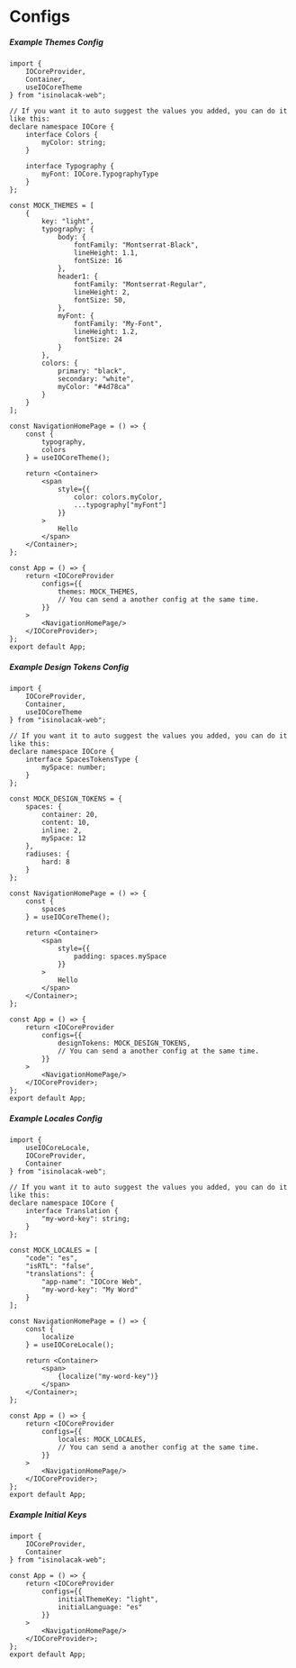 
<Meta title="Docs/Getting Started/Configs" />

# Configs

##### Example Themes Config

```tsx
import {
    IOCoreProvider,
    Container,
    useIOCoreTheme
} from "isinolacak-web";

// If you want it to auto suggest the values you added, you can do it like this:
declare namespace IOCore {
	interface Colors {
        myColor: string;
    }

    interface Typography {
        myFont: IOCore.TypographyType
    }
};

const MOCK_THEMES = [
    {
        key: "light",
        typography: {
            body: {
                fontFamily: "Montserrat-Black",
                lineHeight: 1.1,
                fontSize: 16
            },
            header1: {
                fontFamily: "Montserrat-Regular",
                lineHeight: 2,
                fontSize: 50,
	        },
            myFont: {
                fontFamily: "My-Font",
                lineHeight: 1.2,
                fontSize: 24
            }
        },
        colors: {
            primary: "black",
            secondary: "white",
            myColor: "#4d78ca"
        }
    }
];

const NavigationHomePage = () => {
    const {
        typography,
        colors
    } = useIOCoreTheme();

    return <Container>
        <span
            style={{
                color: colors.myColor,
                ...typography["myFont"]
            }}
        >
            Hello
        </span>
    </Container>;
};

const App = () => {
    return <IOCoreProvider
        configs={{
            themes: MOCK_THEMES,
            // You can send a another config at the same time.
        }}
    >
        <NavigationHomePage/>
    </IOCoreProvider>;
};
export default App;
```

##### Example Design Tokens Config

```tsx
import {
    IOCoreProvider,
    Container,
    useIOCoreTheme
} from "isinolacak-web";

// If you want it to auto suggest the values you added, you can do it like this:
declare namespace IOCore {
	interface SpacesTokensType {
        mySpace: number;
    }
};

const MOCK_DESIGN_TOKENS = {
    spaces: {
        container: 20,
        content: 10,
        inline: 2,
        mySpace: 12
    },
    radiuses: {
        hard: 8
    }
};

const NavigationHomePage = () => {
    const {
        spaces
    } = useIOCoreTheme();

    return <Container>
        <span
            style={{
                padding: spaces.mySpace
            }}
        >
            Hello
        </span>
    </Container>;
};

const App = () => {
    return <IOCoreProvider
        configs={{
            designTokens: MOCK_DESIGN_TOKENS,
            // You can send a another config at the same time.
        }}
    >
        <NavigationHomePage/>
    </IOCoreProvider>;
};
export default App;
```

##### Example Locales Config

```tsx
import {
    useIOCoreLocale,
    IOCoreProvider,
    Container
} from "isinolacak-web";

// If you want it to auto suggest the values you added, you can do it like this:
declare namespace IOCore {
	interface Translation {
        "my-word-key": string;
    }
};

const MOCK_LOCALES = [
    "code": "es",
    "isRTL": "false",
    "translations": {
        "app-name": "IOCore Web",
        "my-word-key": "My Word"
    }
];

const NavigationHomePage = () => {
    const {
        localize
    } = useIOCoreLocale();

    return <Container>
        <span>
            {localize("my-word-key")}
        </span>
    </Container>;
};

const App = () => {
    return <IOCoreProvider
        configs={{
            locales: MOCK_LOCALES,
            // You can send a another config at the same time.
        }}
    >
        <NavigationHomePage/>
    </IOCoreProvider>;
};
export default App;
```

##### Example Initial Keys

```tsx
import {
    IOCoreProvider,
    Container
} from "isinolacak-web";

const App = () => {
    return <IOCoreProvider
        configs={{
            initialThemeKey: "light",
            initialLanguage: "es"
        }}
    >
        <NavigationHomePage/>
    </IOCoreProvider>;
};
export default App;
```
